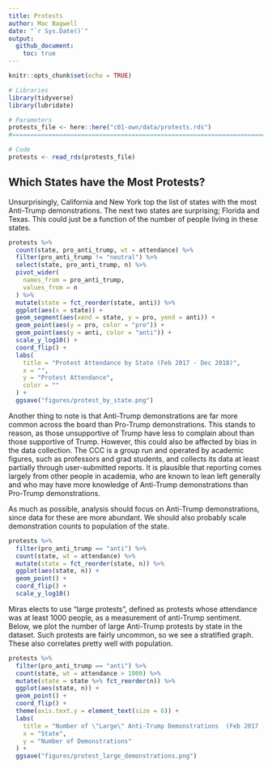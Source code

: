 ```yaml
---
title: Protests
author: Mac Bagwell 
date: "`r Sys.Date()`"
output: 
  github_document:
    toc: true
---
```


```r
knitr::opts_chunk$set(echo = TRUE)
```

```r
# Libraries
library(tidyverse)
library(lubridate)

# Parameters
protests_file <- here::here("c01-own/data/protests.rds")
#===============================================================================

# Code
protests <- read_rds(protests_file)
```

## Which States have the Most Protests?

Unsurprisingly, California and New York top the list of states with the
most Anti-Trump demonstrations. The next two states are surprising;
Florida and Texas. This could just be a function of the number of people
living in these states.

```r
protests %>% 
  count(state, pro_anti_trump, wt = attendance) %>% 
  filter(pro_anti_trump != "neutral") %>% 
  select(state, pro_anti_trump, n) %>% 
  pivot_wider(
    names_from = pro_anti_trump,
    values_from = n
  ) %>% 
  mutate(state = fct_reorder(state, anti)) %>% 
  ggplot(aes(x = state)) +
  geom_segment(aes(xend = state, y = pro, yend = anti)) +
  geom_point(aes(y = pro, color = "pro")) +
  geom_point(aes(y = anti, color = "anti")) +
  scale_y_log10() +
  coord_flip() +
  labs(
    title = "Protest Attendance by State (Feb 2017 - Dec 2018)",
    x = "",
    y = "Protest Attendance",
    color = ""
  ) +
  ggsave("figures/protest_by_state.png")
```


Another thing to note is that Anti-Trump demonstrations are far more common
across the board than Pro-Trump demonstrations. This stands to reason, as
those unsupportive of Trump have less to complain about than those supportive
of Trump. However, this could also be affected by bias in the data collection. The
CCC is a group run and operated by academic figures, such as professors 
and grad students, and collects its data at least partially through user-submitted reports.
It is plausible that reporting comes largely from other people in academia, who
are known to lean left generally and who may have more knowledge of Anti-Trump
demonstrations than Pro-Trump demonstrations.

As much as possible, analysis should focus on Anti-Trump demonstrations, since
data for these are more abundant. We should also probably scale demonstration
counts to population of the state.

```r
protests %>% 
  filter(pro_anti_trump == "anti") %>%
  count(state, wt = attendance) %>% 
  mutate(state = fct_reorder(state, n)) %>% 
  ggplot(aes(state, n)) +
  geom_point() +
  coord_flip() +
  scale_y_log10()
```

Miras elects to use "large protests", defined as protests whose attendance
was at least 1000 people, as a measurement of anti-Trump sentiment. Below, we plot
the number of large Anti-Trump protests by state in the dataset. Such protests
are fairly uncommon, so we see a stratified graph. These also correlates pretty
well with population. 

```r
protests %>% 
  filter(pro_anti_trump == "anti") %>% 
  count(state, wt = attendance > 1000) %>% 
  mutate(state = state %>% fct_reorder(n)) %>% 
  ggplot(aes(state, n)) +
  geom_point() +
  coord_flip() +
  theme(axis.text.y = element_text(size = 6)) +
  labs(
    title = "Number of \"Large\" Anti-Trump Demonstrations  (Feb 2017 - Dec 2018)",
    x = "State",
    y = "Number of Demonstrations"
  ) +
  ggsave("figures/protest_large_demonstrations.png")
```




